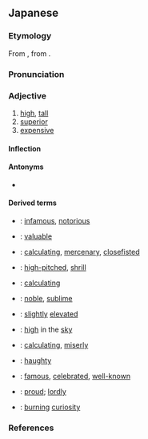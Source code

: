 ==Japanese==
{{ja-kanjitab|たか|sort=たかい|yomi=k}}

===Etymology===
From {{inh|ja|ojp|-}}, from {{inh|ja|jpx-pro|*taka}}.

===Pronunciation===
{{ja-pron|たかい|acc=2|acc_ref=DJR,NHK}}
{{ja-ojad}}

===Adjective===
{{ja-adj|infl=i|たかい}}

# [[high]], [[tall]]
# [[superior]]
# [[expensive]]
#: {{synonyms|ja|高価|tr1=kōka}}
#: {{antonyms|ja|安い|tr1=yasui|安価|tr2=anka}}

====Inflection====
{{ja-i|たか}}

====Antonyms====
* {{sense|high; superior}} {{ja-r|低い|ひくい}}

====Derived terms====
{{der-top}}
* {{ja-r|悪%名%高い|あく%みょう%だかい}}: [[infamous]], [[notorious]]
* {{ja-r|価%値%高い|かち%た%かい}}: [[valuable]]
* {{ja-r|勘定高い|かんじょうだかい}}: [[calculating]], [[mercenary]], [[closefisted]]
* {{ja-r|甲%高%い|かん%だか%い}}: [[high-pitched]], [[shrill]]
* {{ja-r|計算高い|けいさんだかい}}: [[calculating]]
* {{ja-r|気%高い|け%だかい}}: [[noble]], [[sublime]]
* {{ja-r|小%高い|こ%だかい}}: [[slightly]] [[elevated]]
* {{ja-r|空高い|そらたかい}}: [[high]] in the [[sky]]
* {{ja-r|算盤高い|そろばんだかい}}: [[calculating]], [[miserly]]
* {{ja-r|頭が高い|ず が たかい}}: [[haughty]]
* {{ja-r|名%高%い|な%だか%い}}: [[famous]], [[celebrated]], [[well-known]]
* {{ja-r|誇り高い|ほこりたかい}}: [[proud]]; [[lordly]]
* {{ja-r|物%見%高い|もの%み%だかい}}: [[burning]] [[curiosity]]
{{der-bottom}}

===References===
<references/>